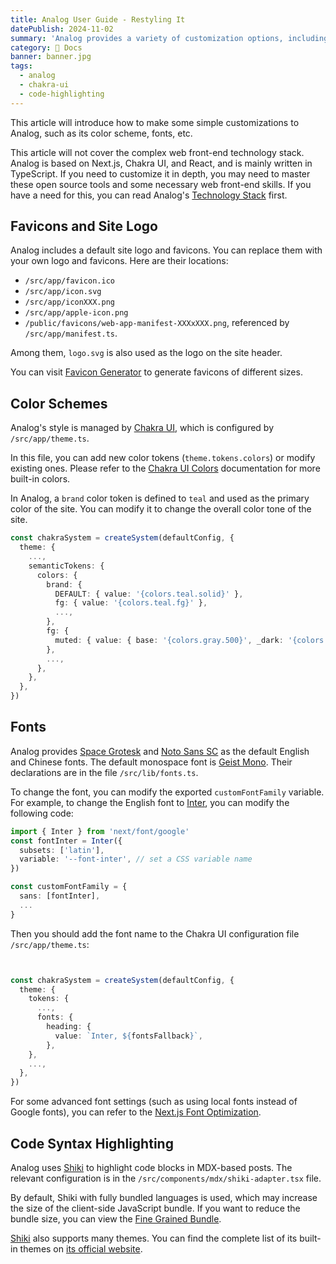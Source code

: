 ```yaml
---
title: Analog User Guide - Restyling It
datePublish: 2024-11-02
summary: 'Analog provides a variety of customization options, including color schemes, fonts, and components. Make it your own style!'
category: 🌈 Docs
banner: banner.jpg
tags:
  - analog
  - chakra-ui
  - code-highlighting
---
```


This article will introduce how to make some simple customizations to Analog, such as its color scheme, fonts, etc.

This article will not cover the complex web front-end technology stack.
Analog is based on Next.js, Chakra UI, and React, and is mainly written in TypeScript.
If you need to customize it in depth, you may need to master these open source tools and some necessary web front-end skills. If you have a need for this, you can read Analog's [Technology Stack](/post/doc/tech-stack) first.

## Favicons and Site Logo

Analog includes a default site logo and favicons. You can replace them with your own logo and favicons. Here are their locations:

- `/src/app/favicon.ico`
- `/src/app/icon.svg`
- `/src/app/iconXXX.png`
- `/src/app/apple-icon.png`
- `/public/favicons/web-app-manifest-XXXxXXX.png`, referenced by `/src/app/manifest.ts`.

Among them, `logo.svg` is also used as the logo on the site header.

You can visit [Favicon Generator](https://realfavicongenerator.net) to generate favicons of different sizes.

## Color Schemes

Analog's style is managed by [Chakra UI](https://chakra-ui.com), which is configured by `/src/app/theme.ts`.

In this file, you can add new color tokens (`theme.tokens.colors`) or modify existing ones. Please refer to the [Chakra UI Colors](https://chakra-ui.com/docs/theming/colors) documentation for more built-in colors.

In Analog, a `brand` color token is defined to `teal` and used as the primary color of the site. You can modify it to change the overall color tone of the site.

```typescript
const chakraSystem = createSystem(defaultConfig, {
  theme: {
    ...,
    semanticTokens: {
      colors: {
        brand: {
          DEFAULT: { value: '{colors.teal.solid}' },
          fg: { value: '{colors.teal.fg}' },
          ...,
        },
        fg: {
          muted: { value: { base: '{colors.gray.500}', _dark: '{colors.gray.400}' } },
        },
        ...,
      },
    },
  },
})
```

## Fonts

Analog provides [Space Grotesk](https://fonts.google.com/specimen/Space+Grotesk) and [Noto Sans SC](https://fonts.google.com/noto/specimen/Noto+Sans+SC) as the default English and Chinese fonts. The default monospace font is [Geist Mono](https://fonts.google.com/specimen/JetBrains+Mono). Their declarations are in the file `/src/lib/fonts.ts`.

To change the font, you can modify the exported `customFontFamily` variable. For example, to change the English font to [Inter](https://fonts.google.com/specimen/Inter), you can modify the following code:

```typescript
import { Inter } from 'next/font/google'
const fontInter = Inter({
  subsets: ['latin'],
  variable: '--font-inter', // set a CSS variable name
})

const customFontFamily = {
  sans: [fontInter],
  ...
}
```

Then you should add the font name to the Chakra UI configuration file `/src/app/theme.ts`:

```typescript


const chakraSystem = createSystem(defaultConfig, {
  theme: {
    tokens: {
      ...,
      fonts: {
        heading: {
          value: `Inter, ${fontsFallback}`,
        },
    },
    ...,
  },
})
```
For some advanced font settings (such as using local fonts instead of Google fonts), you can refer to the [Next.js Font Optimization](https://nextjs.org/docs/app/building-your-application/optimizing/fonts).

## Code Syntax Highlighting

Analog uses [Shiki](https://shiki.style/) to highlight code blocks in MDX-based posts. The relevant configuration is in the `/src/components/mdx/shiki-adapter.tsx` file.

 By default, Shiki with fully bundled languages is used, which may increase the size of the client-side JavaScript bundle. If you want to reduce the bundle size, you can view the [Fine Grained Bundle](https://shiki.style/guide/best-performance#fine-grained-bundle).

[Shiki](https://shiki.style/) also supports many themes. You can find the complete list of its built-in themes on [its official website](https://shiki.style/themes).
